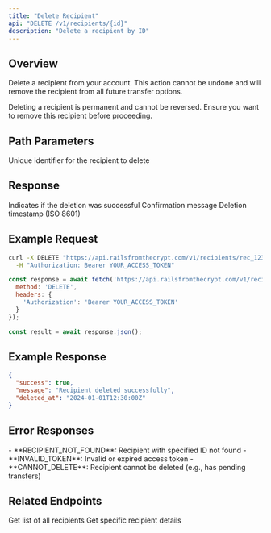 ```yaml
---
title: "Delete Recipient"
api: "DELETE /v1/recipients/{id}"
description: "Delete a recipient by ID"
---
```


## Overview

Delete a recipient from your account. This action cannot be undone and will remove the recipient from all future transfer options.

<Warning>
Deleting a recipient is permanent and cannot be reversed. Ensure you want to remove this recipient before proceeding.
</Warning>

## Path Parameters

<ParamField path="id" type="string" required>
  Unique identifier for the recipient to delete
</ParamField>

## Response

<ResponseField name="success" type="boolean">
  Indicates if the deletion was successful
</ResponseField>

<ResponseField name="message" type="string">
  Confirmation message
</ResponseField>

<ResponseField name="deleted_at" type="string">
  Deletion timestamp (ISO 8601)
</ResponseField>

## Example Request

<CodeGroup>

```bash cURL
curl -X DELETE "https://api.railsfromthecrypt.com/v1/recipients/rec_123e4567-e89b-12d3-a456-426614174000" \
  -H "Authorization: Bearer YOUR_ACCESS_TOKEN"
```

```javascript JavaScript
const response = await fetch('https://api.railsfromthecrypt.com/v1/recipients/rec_123e4567-e89b-12d3-a456-426614174000', {
  method: 'DELETE',
  headers: {
    'Authorization': 'Bearer YOUR_ACCESS_TOKEN'
  }
});

const result = await response.json();
```

</CodeGroup>

## Example Response

<ResponseExample>

```json Success Response
{
  "success": true,
  "message": "Recipient deleted successfully",
  "deleted_at": "2024-01-01T12:30:00Z"
}
```

</ResponseExample>

## Error Responses

<CardGroup cols={2}>
  <Card title="404 Not Found" icon="search">
    - **RECIPIENT_NOT_FOUND**: Recipient with specified ID not found
  </Card>
  <Card title="401 Unauthorized" icon="shield-exclamation">
    - **INVALID_TOKEN**: Invalid or expired access token
  </Card>
  <Card title="403 Forbidden" icon="lock">
    - **CANNOT_DELETE**: Recipient cannot be deleted (e.g., has pending transfers)
  </Card>
</CardGroup>

## Related Endpoints

<CardGroup cols={2}>
  <Card
    title="List Recipients"
    icon="list"
    href="/api/recipients/list"
  >
    Get list of all recipients
  </Card>
  <Card
    title="Get Recipient"
    icon="search"
    href="/api/recipients/get"
  >
    Get specific recipient details
  </Card>
</CardGroup>
